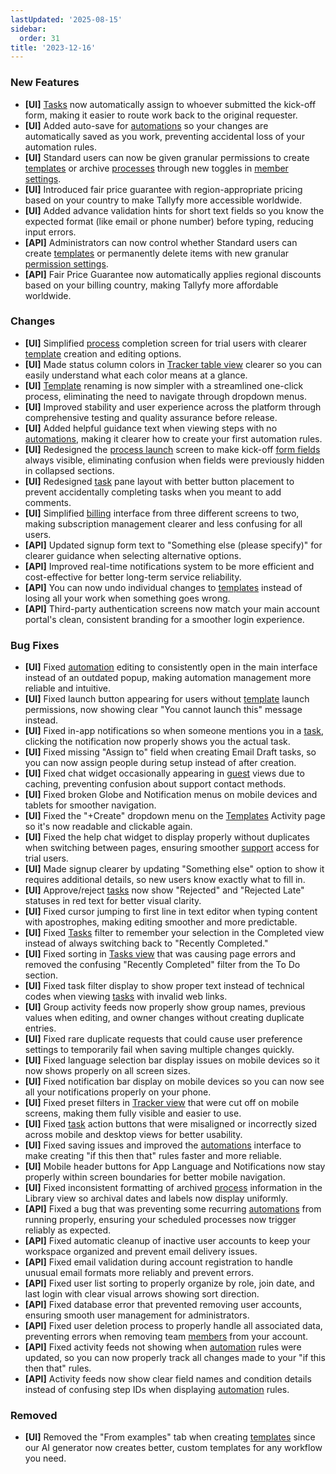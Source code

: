 ```yaml
---
lastUpdated: '2025-08-15'
sidebar:
  order: 31
title: '2023-12-16'
---
```


### New Features

- **[UI]** [Tasks](/products/pro/tracking-and-tasks/tasks/) now automatically assign to whoever submitted the kick-off form, making it easier to route work back to the original requester.
- **[UI]** Added auto-save for [automations](/products/pro/documenting/templates/automations/) so your changes are automatically saved as you work, preventing accidental loss of your automation rules.
- **[UI]** Standard users can now be given granular permissions to create [templates](/products/pro/documenting/templates/) or archive [processes](/products/pro/tracking-and-tasks/processes/) through new toggles in [member settings](/products/pro/documenting/members/how-do-i-manage-member-permissions-in-tallyfy/).
- **[UI]** Introduced fair price guarantee with region-appropriate pricing based on your country to make Tallyfy more accessible worldwide.
- **[UI]** Added advance validation hints for short text fields so you know the expected format (like email or phone number) before typing, reducing input errors.
- **[API]** Administrators can now control whether Standard users can create [templates](/products/pro/documenting/templates/) or permanently delete items with new granular [permission settings](/products/pro/documenting/members/how-do-i-manage-member-permissions-in-tallyfy/).
- **[API]** Fair Price Guarantee now automatically applies regional discounts based on your billing country, making Tallyfy more affordable worldwide.

### Changes

- **[UI]** Simplified [process](/products/pro/tracking-and-tasks/processes/) completion screen for trial users with clearer [template](/products/pro/documenting/templates/) creation and editing options.
- **[UI]** Made status column colors in [Tracker table view](/products/pro/tracking-and-tasks/tracker-view/) clearer so you can easily understand what each color means at a glance.
- **[UI]** [Template](/products/pro/documenting/templates/) renaming is now simpler with a streamlined one-click process, eliminating the need to navigate through dropdown menus.
- **[UI]** Improved stability and user experience across the platform through comprehensive testing and quality assurance before release.
- **[UI]** Added helpful guidance text when viewing steps with no [automations](/products/pro/documenting/templates/automations/), making it clearer how to create your first automation rules.
- **[UI]** Redesigned the [process launch](/products/pro/launching/) screen to make kick-off [form fields](/products/pro/tracking-and-tasks/tasks/what-are-form-fields-in-tallyfy/) always visible, eliminating confusion when fields were previously hidden in collapsed sections.
- **[UI]** Redesigned [task](/products/pro/tracking-and-tasks/tasks/) pane layout with better button placement to prevent accidentally completing tasks when you meant to add comments.
- **[UI]** Simplified [billing](/products/pro/settings/billing/) interface from three different screens to two, making subscription management clearer and less confusing for all users.
- **[API]** Updated signup form text to "Something else (please specify)" for clearer guidance when selecting alternative options.
- **[API]** Improved real-time notifications system to be more efficient and cost-effective for better long-term service reliability.
- **[API]** You can now undo individual changes to [templates](/products/pro/documenting/templates/) instead of losing all your work when something goes wrong.
- **[API]** Third-party authentication screens now match your main account portal's clean, consistent branding for a smoother login experience.

### Bug Fixes

- **[UI]** Fixed [automation](/products/pro/documenting/templates/automations/) editing to consistently open in the main interface instead of an outdated popup, making automation management more reliable and intuitive.
- **[UI]** Fixed launch button appearing for users without [template](/products/pro/documenting/templates/) launch permissions, now showing clear "You cannot launch this" message instead.
- **[UI]** Fixed in-app notifications so when someone mentions you in a [task](/products/pro/tracking-and-tasks/tasks/), clicking the notification now properly shows you the actual task.
- **[UI]** Fixed missing "Assign to" field when creating Email Draft tasks, so you can now assign people during setup instead of after creation.
- **[UI]** Fixed chat widget occasionally appearing in [guest](/products/pro/documenting/guests/) views due to caching, preventing confusion about support contact methods.
- **[UI]** Fixed broken Globe and Notification menus on mobile devices and tablets for smoother navigation.
- **[UI]** Fixed the "+Create" dropdown menu on the [Templates](/products/pro/documenting/templates/) Activity page so it's now readable and clickable again.
- **[UI]** Fixed the help chat widget to display properly without duplicates when switching between pages, ensuring smoother [support](/products/pro/miscellaneous/support/how-can-i-contact-tallyfys-support-team/) access for trial users.
- **[UI]** Made signup clearer by updating "Something else" option to show it requires additional details, so new users know exactly what to fill in.
- **[UI]** Approve/reject [tasks](/products/pro/tracking-and-tasks/tasks/) now show "Rejected" and "Rejected Late" statuses in red text for better visual clarity.
- **[UI]** Fixed cursor jumping to first line in text editor when typing content with apostrophes, making editing smoother and more predictable.
- **[UI]** Fixed [Tasks](/products/pro/tracking-and-tasks/tasks-view/) filter to remember your selection in the Completed view instead of always switching back to "Recently Completed."
- **[UI]** Fixed sorting in [Tasks view](/products/pro/tracking-and-tasks/tasks-view/) that was causing page errors and removed the confusing "Recently Completed" filter from the To Do section.
- **[UI]** Fixed task filter display to show proper text instead of technical codes when viewing [tasks](/products/pro/tracking-and-tasks/tasks/) with invalid web links.
- **[UI]** Group activity feeds now properly show group names, previous values when editing, and owner changes without creating duplicate entries.
- **[UI]** Fixed rare duplicate requests that could cause user preference settings to temporarily fail when saving multiple changes quickly.
- **[UI]** Fixed language selection bar display issues on mobile devices so it now shows properly on all screen sizes.
- **[UI]** Fixed notification bar display on mobile devices so you can now see all your notifications properly on your phone.
- **[UI]** Fixed preset filters in [Tracker view](/products/pro/tracking-and-tasks/tracker-view/) that were cut off on mobile screens, making them fully visible and easier to use.
- **[UI]** Fixed [task](/products/pro/tracking-and-tasks/tasks/) action buttons that were misaligned or incorrectly sized across mobile and desktop views for better usability.
- **[UI]** Fixed saving issues and improved the [automations](/products/pro/documenting/templates/automations/) interface to make creating "if this then that" rules faster and more reliable.
- **[UI]** Mobile header buttons for App Language and Notifications now stay properly within screen boundaries for better mobile navigation.
- **[UI]** Fixed inconsistent formatting of archived [process](/products/pro/tracking-and-tasks/processes/) information in the Library view so archival dates and labels now display uniformly.
- **[API]** Fixed a bug that was preventing some recurring [automations](/products/pro/documenting/templates/automations/) from running properly, ensuring your scheduled processes now trigger reliably as expected.
- **[API]** Fixed automatic cleanup of inactive user accounts to keep your workspace organized and prevent email delivery issues.
- **[API]** Fixed email validation during account registration to handle unusual email formats more reliably and prevent errors.
- **[API]** Fixed user list sorting to properly organize by role, join date, and last login with clear visual arrows showing sort direction.
- **[API]** Fixed database error that prevented removing user accounts, ensuring smooth user management for administrators.
- **[API]** Fixed user deletion process to properly handle all associated data, preventing errors when removing team [members](/products/pro/documenting/members/) from your account.
- **[API]** Fixed activity feeds not showing when [automation](/products/pro/documenting/templates/automations/) rules were updated, so you can now properly track all changes made to your "if this then that" rules.
- **[API]** Activity feeds now show clear field names and condition details instead of confusing step IDs when displaying [automation](/products/pro/documenting/templates/automations/) rules.

### Removed

- **[UI]** Removed the "From examples" tab when creating [templates](/products/pro/documenting/templates/) since our AI generator now creates better, custom templates for any workflow you need.
